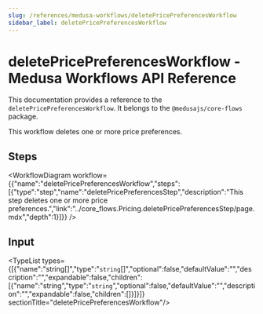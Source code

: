 ```yaml
---
slug: /references/medusa-workflows/deletePricePreferencesWorkflow
sidebar_label: deletePricePreferencesWorkflow
---
```



# deletePricePreferencesWorkflow - Medusa Workflows API Reference

This documentation provides a reference to the `deletePricePreferencesWorkflow`. It belongs to the `@medusajs/core-flows` package.

This workflow deletes one or more price preferences.

## Steps

<WorkflowDiagram workflow={{"name":"deletePricePreferencesWorkflow","steps":[{"type":"step","name":"deletePricePreferencesStep","description":"This step deletes one or more price preferences.","link":"../core_flows.Pricing.deletePricePreferencesStep/page.mdx","depth":1}]}} />

## Input

<TypeList types={[{"name":"string[]","type":"`string`[]","optional":false,"defaultValue":"","description":"","expandable":false,"children":[{"name":"string","type":"`string`","optional":false,"defaultValue":"","description":"","expandable":false,"children":[]}]}]}  sectionTitle="deletePricePreferencesWorkflow"/>
